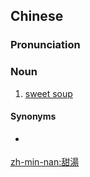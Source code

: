 ==Chinese==
{{zh-forms|s=甜汤}}

===Pronunciation===
{{zh-pron
|m=tiántāng
|c=tim4 tong1
|h=pfs=thiàm-thông
|mn=tiⁿ-thng
|cat=n
}}

===Noun===
{{zh-noun}}

# [[w:tong sui|sweet soup]]

====Synonyms====
* {{q|chiefly Cantonese}} {{zh-l|糖水}}

{{zh-cat|Desserts}}

[[zh-min-nan:甜湯]]